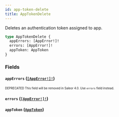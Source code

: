 ```yaml
---
id: app-token-delete
title: AppTokenDelete
---
```


Deletes an authentication token assigned to app.

```graphql
type AppTokenDelete {
  appErrors: [AppError!]!
  errors: [AppError!]!
  appToken: AppToken
}
```

### Fields

#### `appErrors` ([`[AppError!]!`](/developer/api-reference/objects/app-error.mdx))

<sub><sup><span className="deprecatedTag">DEPRECATED</span> This field will be removed in Saleor 4.0. Use `errors` field instead.</sup></sub>

#### `errors` ([`[AppError!]!`](/developer/api-reference/objects/app-error.mdx))

#### `appToken` ([`AppToken`](/developer/api-reference/objects/app-token.mdx))
